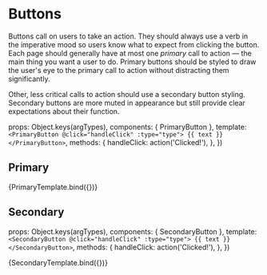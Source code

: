 

# Buttons

Buttons call on users to take an action.
They should always use a verb in the imperative mood so users know what to expect from clicking the button.
Each page should generally have at most one _primary_ call to action &mdash; the main thing you want a user to do.
Primary buttons should be styled to draw the user's eye to the primary call to action without distracting them significantly.

Other, less critical calls to action should use a secondary button styling.
Secondary buttons are more muted in appearance but still provide clear expectations about their function.

<Meta
  title='Components/Button'
  component={BaseButton}
/>

  props: Object.keys(argTypes),
  components: { PrimaryButton },
  template: `<PrimaryButton @click="handleClick" :type="type">
    {{ text }}
  </PrimaryButton>`,
  methods: {
    handleClick: action('Clicked!'),
  },
})

## Primary

<Canvas>
  <Story
    name='Primary'
    args={{
      text: 'Primary',
    }}
  >
    {PrimaryTemplate.bind({})}
  </Story>
</Canvas>

<ArgsTable story='Primary' />

## Secondary

  props: Object.keys(argTypes),
  components: { SecondaryButton },
  template: `<SecondaryButton @click="handleClick" :type="type">
    {{ text }}
  </SecondaryButton>`,
  methods: {
    handleClick: action('Clicked!'),
  },
})

<Canvas>
  <Story
    name='Secondary'
    args={{
      text: 'Secondary',
    }}
  >
    {SecondaryTemplate.bind({})}
  </Story>
</Canvas>

<ArgsTable story='Secondary' />
